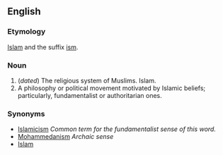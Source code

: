 ==English==

===Etymology===
[[Islam]] and the suffix [[ism]].

===Noun===
# (''dated'') The  religious system of Muslims. Islam.
#  A philosophy or political movement motivated by Islamic beliefs; particularly, fundamentalist or authoritarian ones.

===Synonyms===
*[[Islamicism]] ''Common term for the fundamentalist sense of this word.''
*[[Mohammedanism]] ''Archaic sense''
*[[Islam]]